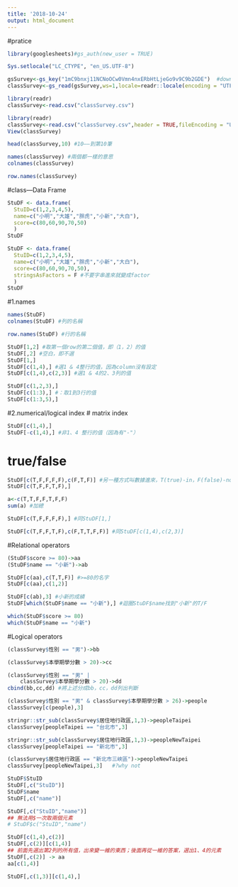 ```yaml
---
title: '2018-10-24'
output: html_document
---
```

#pratice
```r
library(googlesheets)#gs_auth(new_user = TRUE)
```
```r
Sys.setlocale("LC_CTYPE", "en_US.UTF-8")
```


```r
gsSurvey<-gs_key("1mC9bnxj11NCNoOCw0Vmn4nxERbHtLjeGo9v9C9b2GDE")  #download sheet information as an object
classSurvey<-gs_read(gsSurvey,ws=1,locale=readr::locale(encoding = "UTF-8")) #access the 1st worksheet

library(readr)
classSurvey<-read.csv("classSurvey.csv")
```
```r
library(readr)
classSurvey<-read.csv("classSurvey.csv",header = TRUE,fileEncoding = "UTF-8")
View(classSurvey)
```




```r
head(classSurvey,10) #10——到第10筆
```

```r
names(classSurvey) #兩個都一樣的意思
colnames(classSurvey)
```
```r
row.names(classSurvey)
```




#class---Data Frame
```r
StuDF <- data.frame(
  StuID=c(1,2,3,4,5),
  name=c("小明","大雄","胖虎","小新","大白"),
  score=c(80,60,90,70,50)
  )
StuDF 
```
```r
StuDF <- data.frame(
  StuID=c(1,2,3,4,5),
  name=c("小明","大雄","胖虎","小新","大白"),
  score=c(80,60,90,70,50),
  stringsAsFactors = F #不要字串進來就變成factor
  )
StuDF 
```
#1.names
```r
names(StuDF) 
colnames(StuDF) #列的名稱
```
```r
row.names(StuDF) #行的名稱
```
```r
StuDF[1,2] #取第一個row的第二個值，即（1，2）的值
StuDF[,2] #空白，即不選
StuDF[1,]
StuDF[c(1,4),] #選1 & 4整行的值，因為column沒有設定
StuDF[c(1,4),c(2,3)] #選1 & 4的2、3列的值
```
```r
StuDF[c(1,2,3),]
StuDF[c(1:3),] #：取1到3行的值
StuDF[c(1:3,5),]
```

#2.numerical/logical index
#  matrix index
```r
StuDF[c(1,4),]
StuDF[-c(1,4),] #非1、4 整行的值（因為有"-"）
```
#  true/false
```r
StuDF[c(T,F,F,F,F),c(F,T,F)] #另一種方式叫數據進來，T(true)-in，F(false)-not in
StuDF[c(T,F,F,T,F),]
```
```r
a<-c(T,T,F,F,T,F,F)
sum(a) #加總
```
```r
StuDF[c(T,F,F,F,F),] #同StuDF[1,]
```
```r
StuDF[c(T,F,F,T,F),c(F,T,T,F,F)] #同StuDF[c(1,4),c(2,3)]
```
#Relational operators
```r
(StuDF$score >= 80)->aa
(StuDF$name == "小新")->ab
```
```r
StuDF[c(aa),c(T,T,F)] #>=80的名字
StuDF[c(aa),c(1,2)]
```
```r
StuDF[c(ab),3] #小新的成績
StuDF[which(StuDF$name == "小新"),] #迴圈StuDF$name找到"小新"的T/F
```

```r
which(StuDF$score >= 80)
which(StuDF$name == "小新")
```

#Logical operators
```r
(classSurvey$性別 == "男")->bb

(classSurvey$本學期學分數 > 20)->cc

(classSurvey$性別 == "男" | 
    classSurvey$本學期學分數 > 20)->dd
cbind(bb,cc,dd) #將上述分成bb，cc，dd列出判斷
```
```r
(classSurvey$性別 == "男" & classSurvey$本學期學分數 > 26)->people
classSurvey[c(people),3]

stringr::str_sub(classSurvey$居住地行政區,1,3)->peopleTaipei
classSurvey[peopleTaipei == "台北市",3]

stringr::str_sub(classSurvey$居住地行政區,1,3)->peopleNewTaipei
classSurvey[peopleTaipei == "新北市",3]

(classSurvey$居住地行政區 == "新北市三峽區")->peopleNewTaipei
classSurvey[peopleNewTaipei,3]   #?why not
```

```r
StuDF$StuID
StuDF[,c("StuID")]
StuDF$name
StuDF[,c("name")]

StuDF[,c("StuID","name")]
## 無法用$一次取兩個元素
# StuDF$c("StuID","name")
```

```r
StuDF[c(1,4),c(2)]
StuDF[,c(2)][c(1,4)] 
## 前面先選出第2列的所有值，出來變一維的東西；後面再從一維的答案，選出1、4的元素
StuDF[,c(2)] -> aa
aa[c(1,4)] 
```

```r
StuDF[,c(1,3)][c(1,4),]
```

